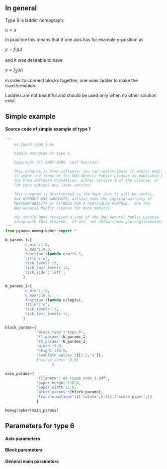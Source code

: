 == In general ==
Type 6 is ladder nomograph:

<math>u = u \,</math>

In practice this means that if one axis has for example y-position as

<math>y = f_1(u) \,</math>

and it was desirable to have

<math>y = f_2(u) \,</math>

in order to connect blocks together, one uses ladder to make the transformation.

Ladders are not beautiful and should be used only when no other solution exist.

== Simple example ==
{{Infobox_nomogram1
| name         = Simple example: Type 6
| image =  [[Image:Ex type6 nomo 1.png|400px]]
| file = [[Image:Ex type6 nomo 1.pdf]]
}}
==== Source code of simple example of type 1 ====
<source lang=python>
"""
    ex_type6_nomo_1.py

    Simple nomogram of type 6.

    Copyright (C) 2007-2009  Leif Roschier

    This program is free software: you can redistribute it and/or modify
    it under the terms of the GNU General Public License as published by
    the Free Software Foundation, either version 3 of the License, or
    (at your option) any later version.

    This program is distributed in the hope that it will be useful,
    but WITHOUT ANY WARRANTY; without even the implied warranty of
    MERCHANTABILITY or FITNESS FOR A PARTICULAR PURPOSE.  See the
    GNU General Public License for more details.

    You should have received a copy of the GNU General Public License
    along with this program.  If not, see <http://www.gnu.org/licenses/>.
"""
from pynomo.nomographer import *

N_params_1={
        'u_min':1.0,
        'u_max':10.0,
        'function':lambda u:u**0.5,
        'title':'u',
        'tick_levels':3,
        'tick_text_levels':2,
        'tick_side':'left',
        }

N_params_2={
        'u_min':1.0,
        'u_max':10.0,
        'function':lambda u:log(u),
        'title':'u',
        'tick_levels':3,
        'tick_text_levels':2,
        }

block_params={
              'block_type':'type_6',
              'f1_params':N_params_1,
              'f2_params':N_params_2,
              'width':5.0,
              'height':10.0,
              'isopleth_values':[[2.2,'x']],
              #'curve_const':0.01
                     }

main_params={
              'filename':'ex_type6_nomo_1.pdf',
              'paper_height':10.0,
              'paper_width':5.0,
              'block_params':[block_params],
              'transformations':[('rotate',0.01),('scale paper',)]
              }

Nomographer(main_params)


</source>

== Parameters for type 6 ==

==== Axis parameters ====
{{Infobox_test1
| name = Specific axis parameters for type 6
| Field1a = 'function'
| Field1b = -
| Field1c = Function in the equation

| Field2a = 'u_min'
| Field2b = -
| Field2c = Minimum value of function variable

| Field3a = 'u_max'
| Field3b = -
| Field3c = Maximum value of function variable
}}
{{Axis_params}}

==== Block parameters ====
{{Infobox_test1
| name = Specific block parameters for type 6
| Field1a = 'block_type'
| Field1b = 'type_6'
| Field1c = This is type 6 block

| Field2a = 'width'
| Field2b = 10.0
| Field2c = Block width (to be scaled)

| Field3a = 'height'
| Field3b = 10.0
| Field3c = Block height (to be scaled)

| Field4a = 'f1_params'
| Field4b = --
| Field4c = Axis params for function f1

| Field5a = 'f2_params'
| Field5b = --
| Field5c = Axis params for function f2

| Field6a = 'mirror_x'
| Field6b = False
| Field6c = If x-axis is mirrored

| Field7a = 'mirror_y'
| Field7b = False
| Field7c = If y-axis is mirrored

| Field8a = 'type'
| Field8b = 'parallel'
| Field8c = Orientation of axes can be
*'parallel'
*'orthogonal'

| Field9a = 'x_empty'
| Field9b = 0.2
| Field9c = If orthogonal, how much fractional space before start of x-axis

| Field10a = 'y_empty'
| Field10b = 0.2
| Field10c = If orthogonal, how much fractional space before start of y-axis

| Field11a = 'curve_const'
| Field11b = 0.0
| Field11c = Sets the lenght of angle of Bezier curve. low value = straigh line, high value = curved line

| Field12a = 'ladder_color'
| Field12b = color.rgb.black
| Field12c = Ladder color

| Field13a = 'isopleth_values'
| Field13b = [[]]
| Field13c = List of list of isopleth values. Unknown values are given with strings, e.g. 'x'. An example:
<source lang=python>
'isopleth_values':[[0.8,'x'],['x',0.8]]
</source>

}}

==== General main parameters  ====
{{Infobox general params}}

